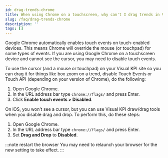 ```yaml
---
id: drag-trends-chrome
title: When using Chrome on a touchscreen, why can't I drag trends in Visual KPI using a cursor?
slug: /faq/drag-trends-chrome
description: ''
tags: []
---
```


Google Chrome automatically enables touch events on touch-enabled devices. This means Chrome will override the mouse (or touchpad) for some types of events. If you are using Google Chrome on a touchscreen device and cannot see the cursor, you may need to disable touch events.

To use the cursor (and a mouse or touchpad) on your Visual KPI site so you can drag it for things like box zoom on a trend, disable Touch Events or Touch API (depending on your version of Chrome), do the following:

1. Open Google Chrome.
2. In the URL address bar type `chrome://flags/` and press Enter.
3. Click **Enable touch events > Disabled**.

On iOS, you won’t see a cursor, but you can use Visual KPI draw/drag tools when you disable drag and drop. To perform this, do these steps:

1. Open Google Chrome.
2. In the URL address bar type `chrome://flags/` and press Enter.
3. Set **Drag and Drop** to **Disabled**.

:::note restart the browser
You may need to relaunch your browser for the new setting to take effect.
:::